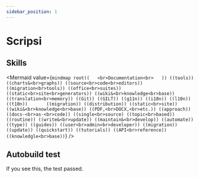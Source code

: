 ```yaml
---
sidebar_position: 1
---
```



# Scripsi


## Skills

<Mermaid
  value={`mindmap
  root((   <br>Documentation<br>   ))
      ((tools))
        ((charts&<br>graphs))
        ((source<br>code<br>editors))
        ((migration<br>tools))
        ((office<br>suites))
        ((static<br>site<br>generators))
        ((wiki&<br>knowledge<br>base))
        ((translation<br>memory))
        ((Git))
    ((GILT))
      ((g11n))
      ((i18n))
      ((l10n))      
      ((t10n))      
    ((migration))
    ((distribution))
      ((static<br>site))
      ((wiki&<br>knowledge<br>base))
      ((PDF,<br>DOCX,<br>etc.))
    ((approach))
          ((docs-<br>as-<br>code))
          ((single<br>source)
          ((topic<br>based))
    ((routine))
          ((write&<br>update))
          ((maintain&<br>develop))
          ((automate))
    ((type))
      ((guides))
        ((user<br>admin<br>developer))
        ((migration))
        ((update))
        ((quickstart))
      ((tutorials))
      ((API<br>reference))
      ((knowledgle<br>base))`}
/>

## Autobuild test

If you see this, the test passed.